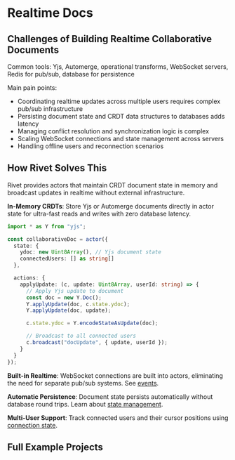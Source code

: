 # Realtime Docs

## Challenges of Building Realtime Collaborative Documents

Common tools: Yjs, Automerge, operational transforms, WebSocket servers, Redis for pub/sub, database for persistence

Main pain points:
- Coordinating realtime updates across multiple users requires complex pub/sub infrastructure
- Persisting document state and CRDT data structures to databases adds latency
- Managing conflict resolution and synchronization logic is complex
- Scaling WebSocket connections and state management across servers
- Handling offline users and reconnection scenarios

## How Rivet Solves This

Rivet provides actors that maintain CRDT document state in memory and broadcast updates in realtime without external infrastructure.

**In-Memory CRDTs**: Store Yjs or Automerge documents directly in actor state for ultra-fast reads and writes with zero database latency.

```typescript
import * as Y from "yjs";

const collaborativeDoc = actor({
  state: {
    ydoc: new Uint8Array(), // Yjs document state
    connectedUsers: [] as string[]
  },

  actions: {
    applyUpdate: (c, update: Uint8Array, userId: string) => {
      // Apply Yjs update to document
      const doc = new Y.Doc();
      Y.applyUpdate(doc, c.state.ydoc);
      Y.applyUpdate(doc, update);

      c.state.ydoc = Y.encodeStateAsUpdate(doc);

      // Broadcast to all connected users
      c.broadcast("docUpdate", { update, userId });
    }
  }
});
```

**Built-in Realtime**: WebSocket connections are built into actors, eliminating the need for separate pub/sub systems. See [events](/docs/actors/events).

**Automatic Persistence**: Document state persists automatically without database round trips. Learn about [state management](/docs/actors/state).

**Multi-User Support**: Track connected users and their cursor positions using [connection state](/docs/actors/connections).

## Full Example Projects

<CardGroup>
<Card href="https://github.com/rivet-dev/rivetkit/tree/main/examples/crdt" title="Collaborative CRDT Docs" />
</CardGroup>
